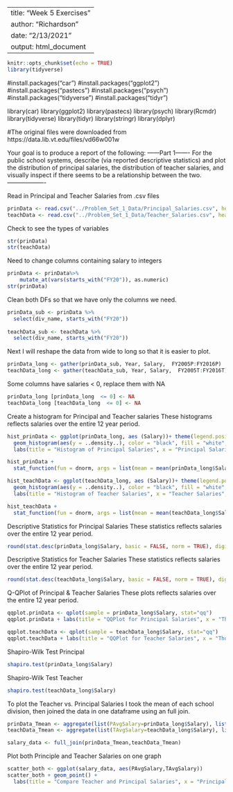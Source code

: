 --
title: "Week 5 Exercises"
author: "Richardson"
date: "2/13/2021"
output: html_document
---

```r
knitr::opts_chunk$set(echo = TRUE)
library(tidyverse)
```

#install.packages("car")
#install.packages("ggplot2")
#install.packages("pastecs")
#install.packages("psych")
#install.packages("tidyverse")
#install.packages("tidyr")

library(car)
library(ggplot2)
library(pastecs)
library(psych)
library(Rcmdr)
library(tidyverse)
library(tidyr)
library(stringr)
library(dplyr)
 
#The original files were downloaded from  https://data.lib.vt.edu/files/vd66w001w 

Your goal is to produce a report of the following:
------Part 1-------
For the public school systems, describe (via reported descriptive statistics) and plot the distribution of principal salaries, the distribution of teacher salaries, and visually inspect if there seems to be a relationship between the two. 
-------------------

Read in Principal and Teacher Salaries from .csv files
```r
prinData <- read.csv("../Problem_Set_1_Data/Principal_Salaries.csv", header = TRUE)
teachData <- read.csv("../Problem_Set_1_Data/Teacher_Salaries.csv", header = TRUE)
```

Check to see the types of variables
```r
str(prinData) 
str(teachData)

```


Need to change columns containing salary to integers
```r
prinData <- prinData%>%
    mutate_at(vars(starts_with("FY20")), as.numeric)
str(prinData) 
```
  
Clean both DFs so that we have only the columns we need.  
```r
prinData_sub <- prinData %>%
  select(div_name, starts_with("FY20")) 
  
teachData_sub <- teachData %>%
  select(div_name, starts_with("FY20"))
```

Next I will reshape the data from wide to long so that it is easier to plot.
```r
prinData_long <- gather(prinData_sub, Year, Salary,  FY2005P:FY2016P)
teachData_long <- gather(teachData_sub, Year, Salary,  FY2005T:FY2016T)
```

Some columns have salaries < 0, replace them with NA
```r
prinData_long [prinData_long  <= 0] <- NA
teachData_long [teachData_long  <= 0] <- NA
```

Create a histogram for Principal and Teacher salaries
These histograms reflects salaries over the entire 12 year period.
```r
hist_prinData <- ggplot(prinData_long, aes (Salary))+ theme(legend.position = "none") +
  geom_histogram(aes(y = ..density..), color = "black", fill = "white", binwidth = 3000) +
  labs(title = "Histogram of Principal Salaries", x = "Principal Salaries", y = "Density")

hist_prinData +
  stat_function(fun = dnorm, args = list(mean = mean(prinData_long$Salary, na.rm = TRUE), sd = sd(prinData_long$Salary, na.rm = TRUE)), color = "black", size = 1)

hist_teachData <- ggplot(teachData_long, aes (Salary))+ theme(legend.position = "none") +
  geom_histogram(aes(y = ..density..), color = "black", fill = "white", binwidth = 2000) +
  labs(title = "Histogram of Teacher Salaries", x = "Teacher Salaries", y = "Density")

hist_teachData +
  stat_function(fun = dnorm, args = list(mean = mean(teachData_long$Salary, na.rm = TRUE), sd = sd(teachData_long$Salary, na.rm = TRUE)), color = "black", size = 1)

```

Descriptive Statistics for Principal Salaries
These statistics reflects salaries over the entire 12 year period.
```r
round(stat.desc(prinData_long$Salary, basic = FALSE, norm = TRUE), digits = 3)
```
Descriptive Statistics for Teacher Salaries
These statistics reflects salaries over the entire 12 year period.
```r
round(stat.desc(teachData_long$Salary, basic = FALSE, norm = TRUE), digits = 3)
```


Q-QPlot of Principal & Teacher Salaries
These plots reflects salaries over the entire 12 year period.
```r
qqplot.prinData <- qplot(sample = prinData_long$Salary, stat="qq")
qqplot.prinData + labs(title = "QQPlot for Principal Salaries", x = "Thoeretical", y = "Sample")

qqplot.teachData <- qplot(sample = teachData_long$Salary, stat="qq")
qqplot.teachData + labs(title = "QQPlot for Teacher Salaries", x = "Thoeretical", y = "Sample")
```


Shapiro-Wilk Test Principal
```r
shapiro.test(prinData_long$Salary)
```

Shapiro-Wilk Test Teacher
```r
shapiro.test(teachData_long$Salary)
```

To plot the Teacher vs. Principal Salaries I took the mean of each school division, then joined the data in one dataframe using an full join.
```r
prinData_Tmean <- aggregate(list(PAvgSalary=prinData_long$Salary), list(County=prinData_long$div_name), mean, na.rm=TRUE)
teachData_Tmean <- aggregate(list(TAvgSalary=teachData_long$Salary), list(County=teachData_long$div_name), mean, na.rm=TRUE)

salary_data <- full_join(prinData_Tmean,teachData_Tmean)
```
Plot both Principle and Teacher Salaries on one graph
```r
scatter_both <- ggplot(salary_data, aes(PAvgSalary,TAvgSalary))
scatter_both + geom_point() +
  labs(title = "Compare Teacher and Principal Salaries", x = "Principal Salaries", y = "Teacher Salaries")
```



  

  





